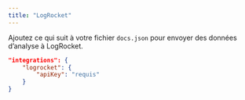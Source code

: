 ```yaml
---
title: "LogRocket"
---
```


Ajoutez ce qui suit à votre fichier `docs.json` pour envoyer des données d’analyse à LogRocket.

```json Options d’analytique dans docs.json
"integrations": {
    "logrocket": {
        "apiKey": "requis"
    }
}
```